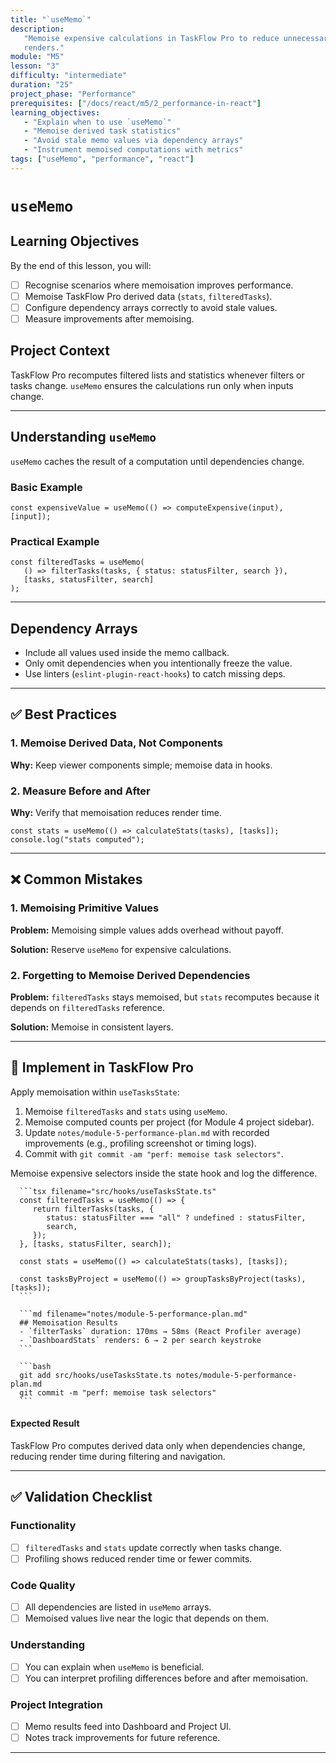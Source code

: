 ```yaml
---
title: "`useMemo`"
description:
   "Memoise expensive calculations in TaskFlow Pro to reduce unnecessary
   renders."
module: "M5"
lesson: "3"
difficulty: "intermediate"
duration: "25"
project_phase: "Performance"
prerequisites: ["/docs/react/m5/2_performance-in-react"]
learning_objectives:
   - "Explain when to use `useMemo`"
   - "Memoise derived task statistics"
   - "Avoid stale memo values via dependency arrays"
   - "Instrument memoised computations with metrics"
tags: ["useMemo", "performance", "react"]
---
```



# `useMemo`

## Learning Objectives

By the end of this lesson, you will:

-  [ ] Recognise scenarios where memoisation improves performance.
-  [ ] Memoise TaskFlow Pro derived data (`stats`, `filteredTasks`).
-  [ ] Configure dependency arrays correctly to avoid stale values.
-  [ ] Measure improvements after memoising.

## Project Context

TaskFlow Pro recomputes filtered lists and statistics whenever filters or tasks
change. `useMemo` ensures the calculations run only when inputs change.

---

## Understanding `useMemo`

`useMemo` caches the result of a computation until dependencies change.

### Basic Example

```tsx
const expensiveValue = useMemo(() => computeExpensive(input), [input]);
```

### Practical Example

```tsx
const filteredTasks = useMemo(
   () => filterTasks(tasks, { status: statusFilter, search }),
   [tasks, statusFilter, search]
);
```

---

## Dependency Arrays

-  Include all values used inside the memo callback.
-  Only omit dependencies when you intentionally freeze the value.
-  Use linters (`eslint-plugin-react-hooks`) to catch missing deps.

---

## ✅ Best Practices

### 1. Memoise Derived Data, Not Components

**Why:** Keep viewer components simple; memoise data in hooks.

### 2. Measure Before and After

**Why:** Verify that memoisation reduces render time.

```tsx
const stats = useMemo(() => calculateStats(tasks), [tasks]);
console.log("stats computed");
```

---

## ❌ Common Mistakes

### 1. Memoising Primitive Values

**Problem:** Memoising simple values adds overhead without payoff.

**Solution:** Reserve `useMemo` for expensive calculations.

### 2. Forgetting to Memoise Derived Dependencies

**Problem:** `filteredTasks` stays memoised, but `stats` recomputes because it
depends on `filteredTasks` reference.

**Solution:** Memoise in consistent layers.

---

## 🔨 Implement in TaskFlow Pro

Apply memoisation within `useTasksState`:

1. Memoise `filteredTasks` and `stats` using `useMemo`.
2. Memoise computed counts per project (for Module 4 project sidebar).
3. Update `notes/module-5-performance-plan.md` with recorded improvements (e.g.,
   profiling screenshot or timing logs).
4. Commit with `git commit -am "perf: memoise task selectors"`.

<Accordions type='single' className='mt-4'>
   <Accordion title='Solution Walkthrough'>
      <p>Memoise expensive selectors inside the state hook and log the difference.</p>

      ```tsx filename="src/hooks/useTasksState.ts"
      const filteredTasks = useMemo(() => {
         return filterTasks(tasks, {
            status: statusFilter === "all" ? undefined : statusFilter,
            search,
         });
      }, [tasks, statusFilter, search]);

      const stats = useMemo(() => calculateStats(tasks), [tasks]);

      const tasksByProject = useMemo(() => groupTasksByProject(tasks), [tasks]);
      ```

      ```md filename="notes/module-5-performance-plan.md"
      ## Memoisation Results
      - `filterTasks` duration: 170ms → 58ms (React Profiler average)
      - `DashboardStats` renders: 6 → 2 per search keystroke
      ```

      ```bash
      git add src/hooks/useTasksState.ts notes/module-5-performance-plan.md
      git commit -m "perf: memoise task selectors"
      ```

   </Accordion>
</Accordions>

#### Expected Result

TaskFlow Pro computes derived data only when dependencies change, reducing
render time during filtering and navigation.

---

## ✅ Validation Checklist

### Functionality

-  [ ] `filteredTasks` and `stats` update correctly when tasks change.
-  [ ] Profiling shows reduced render time or fewer commits.

### Code Quality

-  [ ] All dependencies are listed in `useMemo` arrays.
-  [ ] Memoised values live near the logic that depends on them.

### Understanding

-  [ ] You can explain when `useMemo` is beneficial.
-  [ ] You can interpret profiling differences before and after memoisation.

### Project Integration

-  [ ] Memo results feed into Dashboard and Project UI.
-  [ ] Notes track improvements for future reference.

---

